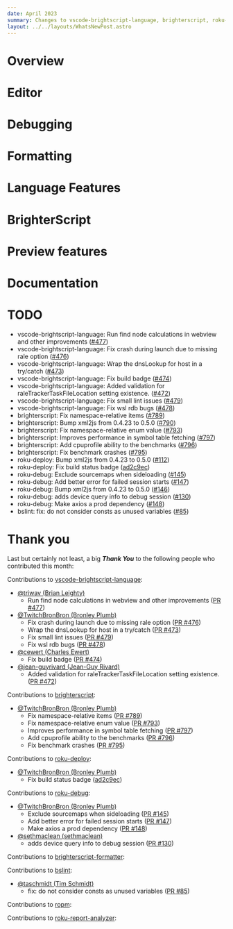 ```yaml
---
date: April 2023
summary: Changes to vscode-brightscript-language, brighterscript, roku-deploy, roku-debug, brighterscript-formatter, bslint, ropm, roku-report-analyzer
layout: ../../layouts/WhatsNewPost.astro
---
```

# Overview

# Editor

# Debugging

# Formatting

# Language Features

# BrighterScript

# Preview features

# Documentation


# TODO
 - vscode-brightscript-language: Run find node calculations in webview and other improvements ([#477](https://github.com/RokuCommunity/vscode-brightscript-language/pull/477))
 - vscode-brightscript-language: Fix crash during launch due to missing rale option ([#476](https://github.com/RokuCommunity/vscode-brightscript-language/pull/476))
 - vscode-brightscript-language: Wrap the dnsLookup for host in a try/catch ([#473](https://github.com/RokuCommunity/vscode-brightscript-language/pull/473))
 - vscode-brightscript-language: Fix build badge ([#474](https://github.com/RokuCommunity/vscode-brightscript-language/pull/474))
 - vscode-brightscript-language: Added validation for raleTrackerTaskFileLocation setting existence. ([#472](https://github.com/RokuCommunity/vscode-brightscript-language/pull/472))
 - vscode-brightscript-language: Fix small lint issues ([#479](https://github.com/RokuCommunity/vscode-brightscript-language/pull/479))
 - vscode-brightscript-language: Fix wsl rdb bugs ([#478](https://github.com/RokuCommunity/vscode-brightscript-language/pull/478))
 - brighterscript: Fix namespace-relative items ([#789](https://github.com/RokuCommunity/brighterscript/pull/789))
 - brighterscript: Bump xml2js from 0.4.23 to 0.5.0 ([#790](https://github.com/RokuCommunity/brighterscript/pull/790))
 - brighterscript: Fix namespace-relative enum value ([#793](https://github.com/RokuCommunity/brighterscript/pull/793))
 - brighterscript: Improves performance in symbol table fetching ([#797](https://github.com/RokuCommunity/brighterscript/pull/797))
 - brighterscript: Add cpuprofile ability to the benchmarks ([#796](https://github.com/RokuCommunity/brighterscript/pull/796))
 - brighterscript: Fix benchmark crashes ([#795](https://github.com/RokuCommunity/brighterscript/pull/795))
 - roku-deploy: Bump xml2js from 0.4.23 to 0.5.0 ([#112](https://github.com/RokuCommunity/roku-deploy/pull/112))
 - roku-deploy: Fix build status badge ([ad2c9ec](https://github.com/RokuCommunity/roku-deploy/commit/ad2c9ec))
 - roku-debug: Exclude sourcemaps when sideloading ([#145](https://github.com/RokuCommunity/roku-debug/pull/145))
 - roku-debug: Add better error for failed session starts ([#147](https://github.com/RokuCommunity/roku-debug/pull/147))
 - roku-debug: Bump xml2js from 0.4.23 to 0.5.0 ([#146](https://github.com/RokuCommunity/roku-debug/pull/146))
 - roku-debug: adds device query info to debug session ([#130](https://github.com/RokuCommunity/roku-debug/pull/130))
 - roku-debug: Make axios a prod dependency ([#148](https://github.com/RokuCommunity/roku-debug/pull/148))
 - bslint: fix: do not consider consts as unused variables ([#85](https://github.com/RokuCommunity/bslint/pull/85))

# Thank you
Last but certainly not least, a big ***Thank You*** to the following people who contributed this month:

Contributions to [vscode-brightscript-language](https://github.com/RokuCommunity/vscode-brightscript-language):
 - [@triwav (Brian Leighty)](https://github.com/triwav)
    - Run find node calculations in webview and other improvements ([PR #477](https://github.com/RokuCommunity/vscode-brightscript-language/pull/477))
 - [@TwitchBronBron (Bronley Plumb)](https://github.com/TwitchBronBron)
    - Fix crash during launch due to missing rale option ([PR #476](https://github.com/RokuCommunity/vscode-brightscript-language/pull/476))
    - Wrap the dnsLookup for host in a try/catch ([PR #473](https://github.com/RokuCommunity/vscode-brightscript-language/pull/473))
    - Fix small lint issues ([PR #479](https://github.com/RokuCommunity/vscode-brightscript-language/pull/479))
    - Fix wsl rdb bugs ([PR #478](https://github.com/RokuCommunity/vscode-brightscript-language/pull/478))
 - [@cewert (Charles Ewert)](https://github.com/cewert)
    - Fix build badge ([PR #474](https://github.com/RokuCommunity/vscode-brightscript-language/pull/474))
 - [@jean-guyrivard (Jean-Guy Rivard)](https://github.com/jean-guyrivard)
    - Added validation for raleTrackerTaskFileLocation setting existence. ([PR #472](https://github.com/RokuCommunity/vscode-brightscript-language/pull/472))

Contributions to [brighterscript](https://github.com/RokuCommunity/brighterscript):
 - [@TwitchBronBron (Bronley Plumb)](https://github.com/TwitchBronBron)
    - Fix namespace-relative items ([PR #789](https://github.com/RokuCommunity/brighterscript/pull/789))
    - Fix namespace-relative enum value ([PR #793](https://github.com/RokuCommunity/brighterscript/pull/793))
    - Improves performance in symbol table fetching ([PR #797](https://github.com/RokuCommunity/brighterscript/pull/797))
    - Add cpuprofile ability to the benchmarks ([PR #796](https://github.com/RokuCommunity/brighterscript/pull/796))
    - Fix benchmark crashes ([PR #795](https://github.com/RokuCommunity/brighterscript/pull/795))
 
Contributions to [roku-deploy](https://github.com/RokuCommunity/roku-deploy):
 - [@TwitchBronBron (Bronley Plumb)](https://github.com/TwitchBronBron)
    - Fix build status badge ([ad2c9ec](https://github.com/RokuCommunity/roku-deploy/commit/ad2c9ec))

Contributions to [roku-debug](https://github.com/RokuCommunity/roku-debug):
 - [@TwitchBronBron (Bronley Plumb)](https://github.com/TwitchBronBron)
    - Exclude sourcemaps when sideloading ([PR #145](https://github.com/RokuCommunity/roku-debug/pull/145))
    - Add better error for failed session starts ([PR #147](https://github.com/RokuCommunity/roku-debug/pull/147))
    - Make axios a prod dependency ([PR #148](https://github.com/RokuCommunity/roku-debug/pull/148))
 - [@sethmaclean (sethmaclean)](https://github.com/sethmaclean)
    - adds device query info to debug session ([PR #130](https://github.com/RokuCommunity/roku-debug/pull/130))

Contributions to [brighterscript-formatter](https://github.com/RokuCommunity/brighterscript-formatter):

Contributions to [bslint](https://github.com/RokuCommunity/bslint):
 - [@taschmidt (Tim Schmidt)](https://github.com/taschmidt)
    - fix: do not consider consts as unused variables ([PR #85](https://github.com/RokuCommunity/bslint/pull/85))

Contributions to [ropm](https://github.com/RokuCommunity/ropm):

Contributions to [roku-report-analyzer](https://github.com/RokuCommunity/roku-report-analyzer):